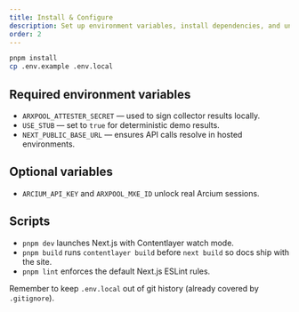 ```yaml
---
title: Install & Configure
description: Set up environment variables, install dependencies, and understand the stub settings.
order: 2
---
```


```bash
pnpm install
cp .env.example .env.local
```

## Required environment variables

- `ARXPOOL_ATTESTER_SECRET` — used to sign collector results locally.
- `USE_STUB` — set to `true` for deterministic demo results.
- `NEXT_PUBLIC_BASE_URL` — ensures API calls resolve in hosted environments.

## Optional variables

- `ARCIUM_API_KEY` and `ARXPOOL_MXE_ID` unlock real Arcium sessions.

## Scripts

- `pnpm dev` launches Next.js with Contentlayer watch mode.
- `pnpm build` runs `contentlayer build` before `next build` so docs ship with the site.
- `pnpm lint` enforces the default Next.js ESLint rules.

Remember to keep `.env.local` out of git history (already covered by `.gitignore`).
